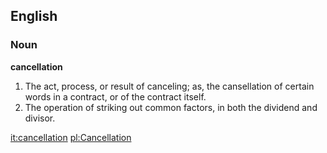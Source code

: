 ==English==

===Noun===

'''cancellation'''

#The act, process, or result of canceling; as, the cansellation of certain words in a contract, or of the contract itself.
#The operation of striking out common factors, in both the dividend and divisor.

[[it:cancellation]]
[[pl:Cancellation]]